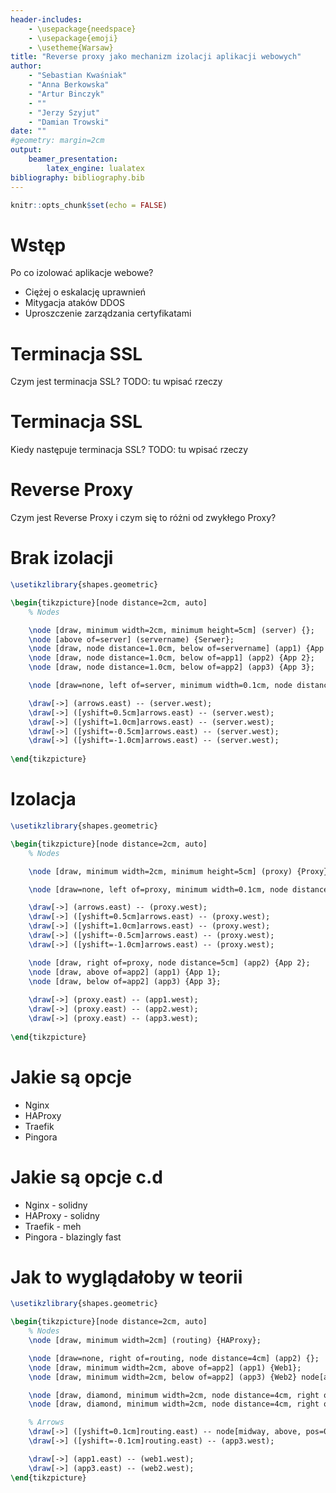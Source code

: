 ```yaml
---
header-includes:
    - \usepackage{needspace}
    - \usepackage{emoji}
    - \usetheme{Warsaw}
title: "Reverse proxy jako mechanizm izolacji aplikacji webowych"
author:
    - "Sebastian Kwaśniak"
    - "Anna Berkowska"
    - "Artur Binczyk"
    - ""
    - "Jerzy Szyjut"
    - "Damian Trowski"
date: ""
#geometry: margin=2cm
output:
    beamer_presentation:
        latex_engine: lualatex
bibliography: bibliography.bib
---
```


```r
knitr::opts_chunk$set(echo = FALSE)
```

# Wstęp

Po co izolować aplikacje webowe?

- Ciężej o eskalację uprawnień
- Mitygacja ataków DDOS
- Uproszczenie zarządzania certyfikatami

# Terminacja SSL

Czym jest terminacja SSL?
TODO: tu wpisać rzeczy

# Terminacja SSL

Kiedy następuje terminacja SSL?
TODO: tu wpisać rzeczy

# Reverse Proxy

Czym jest Reverse Proxy i czym się to różni od zwykłego Proxy?

# Brak izolacji

```tikz

\usetikzlibrary{shapes.geometric}

\begin{tikzpicture}[node distance=2cm, auto]
    % Nodes

    \node [draw, minimum width=2cm, minimum height=5cm] (server) {}; 
    \node [above of=server] (servername) {Serwer};
    \node [draw, node distance=1.0cm, below of=servername] (app1) {App 1};
    \node [draw, node distance=1.0cm, below of=app1] (app2) {App 2};
    \node [draw, node distance=1.0cm, below of=app2] (app3) {App 3};

    \node [draw=none, left of=server, minimum width=0.1cm, node distance=5cm] (arrows) {};

    \draw[->] (arrows.east) -- (server.west);
    \draw[->] ([yshift=0.5cm]arrows.east) -- (server.west);
    \draw[->] ([yshift=1.0cm]arrows.east) -- (server.west);
    \draw[->] ([yshift=-0.5cm]arrows.east) -- (server.west);
    \draw[->] ([yshift=-1.0cm]arrows.east) -- (server.west);
    
\end{tikzpicture}
```

# Izolacja

```tikz

\usetikzlibrary{shapes.geometric}

\begin{tikzpicture}[node distance=2cm, auto]
    % Nodes

    \node [draw, minimum width=2cm, minimum height=5cm] (proxy) {Proxy}; 

    \node [draw=none, left of=proxy, minimum width=0.1cm, node distance=5cm] (arrows) {};

    \draw[->] (arrows.east) -- (proxy.west);
    \draw[->] ([yshift=0.5cm]arrows.east) -- (proxy.west);
    \draw[->] ([yshift=1.0cm]arrows.east) -- (proxy.west);
    \draw[->] ([yshift=-0.5cm]arrows.east) -- (proxy.west);
    \draw[->] ([yshift=-1.0cm]arrows.east) -- (proxy.west);

    \node [draw, right of=proxy, node distance=5cm] (app2) {App 2};
    \node [draw, above of=app2] (app1) {App 1};
    \node [draw, below of=app2] (app3) {App 3};
    
    \draw[->] (proxy.east) -- (app1.west);
    \draw[->] (proxy.east) -- (app2.west);
    \draw[->] (proxy.east) -- (app3.west);
    
\end{tikzpicture}
```

# Jakie są opcje

- Nginx
- HAProxy
- Traefik
- Pingora

# Jakie są opcje c.d

- \color{green}Nginx \color{black} - solidny
- \color{black}HAProxy - solidny
- Traefik - meh
- \color{red}Pingora \color{black} - blazingly fast \emoji{rocket} \emoji{rocket}

# Jak to wyglądałoby w teorii

```tikz

\usetikzlibrary{shapes.geometric}

\begin{tikzpicture}[node distance=2cm, auto]
    % Nodes
    \node [draw, minimum width=2cm] (routing) {HAProxy};

    \node [draw=none, right of=routing, node distance=4cm] (app2) {};
    \node [draw, minimum width=2cm, above of=app2] (app1) {Web1};
    \node [draw, minimum width=2cm, below of=app2] (app3) {Web2} node[above] at (app3.north) {Terminacja SSL};

    \node [draw, diamond, minimum width=2cm, node distance=4cm, right of=app1] (web1) {web1.delira.pl};
    \node [draw, diamond, minimum width=2cm, node distance=4cm, right of=app3] (web2) {web2.delira.pl};

    % Arrows
    \draw[->] ([yshift=0.1cm]routing.east) -- node[midway, above, pos=0.5, font=\small] {Terminacja SSL} (app1.west);
    \draw[->] ([yshift=-0.1cm]routing.east) -- (app3.west);

    \draw[->] (app1.east) -- (web1.west);
    \draw[->] (app3.east) -- (web2.west);
\end{tikzpicture}
```
